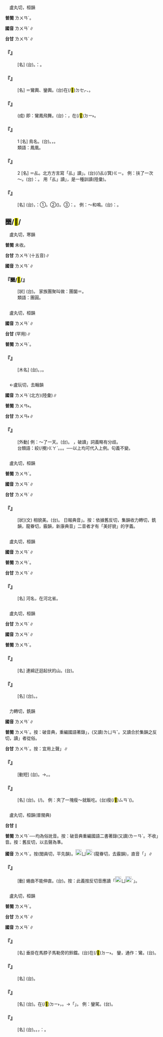 
=={{ruby|鸞|ㄌㄨㄢˊ}}==

　盧丸切，桓韻

'''普閩''' <rt>ㄌㄨㄢˊ</rt>。

'''國音''' <rt>ㄌㄨㄢˊ</rt>∥

'''台甘''' <rt>ㄌㄨㄢˊ</rt>∥

    

==='''『{{ruby|鸞|ㄌㄨㄢˊ}}{{ruby|刀|ㄉㄠ}}』'''===
: [名] (台){{ruby|刀|ㄉㄜ}}{{ruby|環|ㄎㄨㄢˊ}}{{ruby|有|ㄨ˫}}{{ruby|裝|ㄗㆲ}}{{ruby|飾|ㄒㄧㆤㆶ}}{{ruby|掛|ㄍㄨㄚ˪}}{{ruby|含|ㄏㆰˊ}}{{ruby|鈴|ㄌㄧㄥˊ}}{{ruby|丌|ㆤ}}{{ruby|好|ㄏㄜˋ}}{{ruby|刀|ㄉㄜ}}。{{ruby|亦|ㄧㄚㆷ ͘}}{{ruby|寫|ㄒㄧㄚˋ}}{{ruby|作|ㄗㄜ˪}}：{{ruby|鑾|ㄌㄨㄢˊ}}{{ruby|刀|ㄉㄜ}}。
    

==='''『{{ruby|鸞|ㄌㄨㄢˊ}}{{ruby|車|ㄐㄩ}}』'''===
: [名] ＝鸞輿、鑾輿。(台){{ruby|皇|ㄏㆲˊ}}{{ruby|帝|ㄉㆤ˪}}在(/<mark>&#xf9549;</mark>)<rt>ㄉㆤㆷ</rt>{{ruby|坐|ㄗㆤ˫}}{{ruby|丌|ㆤ}}{{ruby|車|ㄑㄧㄚ}}、{{ruby|轎|ㄍㄧㄜ˫}}。
    

==='''『{{ruby|鸞|ㄌㄨㄢˊ}}{{ruby|翔|ㄒㄧㄤˊ}}{{ruby|鳳|ㄈㄥˋ}}{{ruby|舞|ㄨˇ}}』'''===
: (成) 即：鸞鳳飛舞。(台){{ruby|比|ㄅㄧˋ}}{{ruby|喻|ㆡㄨ˫/ㄌㄨ˫}}：{{ruby|書|ㄙㄨ}}{{ruby|道|ㄉㄜ˫}}{{ruby|專|ㄗㄨㄢ}}{{ruby|家|ㄍㄚ}}{{ruby|所|ㄙㆦˋ}}{{ruby|寫|ㄒㄧㄚˋ}}{{ruby|字|ㄌㄧ˫/ㆢㄧ˫}}{{ruby|丌|ㆤ}}{{ruby|筆|ㄅㄧㆵ}}{{ruby|勢|ㄙㆤ˪}}{{ruby|真|ㄐㄧㄣ}}{{ruby|美|ㆠㄧˋ}}{{ruby|妙|ㆠㄧㄠ˫}}，{{ruby|親|ㄑㄧㄣ}}{{ruby|像|ㄑㄧㆧ˫/ㄑㄧㆫ˫}}{{ruby|<mark>&#xffad0;</mark>|ㄙㄨㄧˋ}}{{ruby|鳥|ㄋㄧㄠˋ/ㄐㄧㄠˋ}}在(/<mark>&#xf9853;</mark>)<rt>ㄉㄧ˫</rt>{{ruby|空|ㄎㆲ}}{{ruby|中|ㄉㄧㆲ}}{{ruby|飛|ㄏㄨㄧ}}{{ruby|舞|ㆠㄨˋ}}{{ruby|丌|ㆤ}}{{ruby|姿|ㄗㄨ}}{{ruby|勢|ㄙㆤ˪}}。
    

==='''『{{ruby|鸞|ㄌㄨㄢˊ}}』'''===
:1  [名] 鳥名。(台){{ruby|傳|ㄊㄨㄢˊ}}{{ruby|說|ㄙㄨㆤㆷ/ㄙㄨㄚㆵ}}{{ruby|上|ㄒㄧㆲ˫}}{{ruby|丌|ㆤ}}{{ruby|瑞|ㄙㄨㄧ˫}}{{ruby|鳥|ㄋㄧㄠˋ}}。{{ruby|毛|ㄇㆦ/ㄇㆭˊ}}，{{ruby|五|ㄫㆦˋ}}{{ruby|彩|ㄘㄞˋ}}{{ruby|美|ㆠㄧˋ}}{{ruby|麗|ㄌㆤ˫}}。
:類語：鳳凰。
:
    

==='''『{{ruby|鸞|ㄌㄨㄢˊ}}』'''===
:2  [名] ＝乩。北方方言寫「乩」讀{{ruby|「|ㄌㄨㄢˊ}}」。(台){{ruby|著|ㄉㄧㄜㆷ}}(/{{ruby|都|ㄉㄜ˫}}){{ruby|是|ㄒㄧ˫}}{{ruby|台|ㄉㄞˊ}}{{ruby|灣|ㄨㄢˊ}}{{ruby|民|ㆠㄧㄣˊ}}{{ruby|間|ㄍㄢ}}{{ruby|流|ㄌㄧㄨˊ}}{{ruby|行|ㄏㄧㄥˊ}}{{ruby|丌|ㆤ}}{{ruby|童|ㄉㄤˊ}}乩(/箕)<rt>ㄍㄧ</rt>。 例：扶了一次～。(台){{ruby|按|ㄢ˪}}：{{ruby|關|ㄍㄨㆪ/ㄍㄨㄢ}}{{ruby|一|ㄐㄧㆵ ͘}}{{ruby|擺|ㄅㄞˋ}}{{ruby|童|ㄉㄤˊ}}{{ruby|乩|ㄍㄧ}}。 用「乩」讀{{ruby|「|ㄌㄨㄢˊ}}」，是一種訓讀(陸彙)。
:
    

==='''『{{ruby|鸞|ㄌㄨㄢˊ}}{{ruby|鳳|ㄈㄥˋ}}』'''===
: [名] (台){{ruby|由|ㄧㄨˊ}}{{ruby|理|ㄌㄧˋ}}{{ruby|想|ㄒㄧㆲˋ}}{{ruby|丌|ㆤ}}{{ruby|<mark>&#xffad0;</mark>|ㄙㄨㄧˋ}}{{ruby|鳥|ㄋㄧㄠˋ/ㄐㄧㄠˋ}}，{{ruby|比|ㄅㄧˋ}}{{ruby|喻|ㆡㄨ˫/ㄌㄨ˫}}：①{{ruby|善|ㄒㄧㄢ˫}}{{ruby|良|ㄌㄧㆲ}}{{ruby|丌|ㆤ}}{{ruby|人|ㄌㄤˊ}}。②{{ruby|俊|ㄗㄨㄣ˪}}{{ruby|秀|ㄒㄧㄨ˪}}({{ruby|丌|ㆤ}}{{ruby|身|ㄒㄧㄣ}}{{ruby|材|ㄗㄞˊ}})。③{{ruby|比|ㄅㄧˋ}}{{ruby|喻|ㆡㄨ˫/ㄌㄨ˫}}：{{ruby|夫|ㄏㄨ}}{{ruby|婦|ㄏㄨ˫}}。 例：～和鳴。(台){{ruby|形|ㄏㄧㄥˊ}}{{ruby|容|ㄧㆲˊ}}：{{ruby|新|ㄒㄧㄣ}}{{ruby|婚|ㄏㄨㄣ}}{{ruby|美|ㆠㄧˋ}}{{ruby|滿|ㆠㄨㄢˋ}}。
    

==圞/<mark>&#xf9976;</mark>/{{ruby|欒|ㄌㄨㄢˊ}}==

　盧丸切，寒韻

'''普閩''' 未收。

'''台甘''' <rt>ㄌㄨㄢˊ</rt>{{ruby|。|ㄌㄧㄢ˪}}(十五音)∥

'''國音''' <rt>ㄌㄨㄢˊ</rt>∥

    

==='''『{{ruby|團|ㄊㄨㄢˊ}}圞/<mark>&#xf9976;</mark>/{{ruby|欒|ㄌㄨㄢˊ}}』'''===
: [狀] (台){{ruby|圓|ㆪˊ}}{{ruby|圓|ㆪˊ}}{{ruby|丌|ㆤ}}{{ruby|意|ㄧ˪}}{{ruby|思|ㄙㄨ˪}}。 家族團聚叫做：團圞＝{{ruby|欒|ㄌㄨㄢˊ}}。
:類語：團圓。
:
    

=={{ruby|欒|ㄌㄨㄢˊ}}==

　盧丸切，桓韻

'''國音''' <rt>ㄌㄨㄢˊ</rt>∥

'''台甘''' {{ruby|(文)|ㄌㄨㄢˊ}}(罕用)∥

'''普閩''' <rt>ㄌㄨㄢˊ</rt>。

    

==='''『{{ruby|欒|ㄌㄨㄢˊ}}{{ruby|華|ㄏㄨㄚˊ}}』'''===
: [木名] (台){{ruby|花|ㄏㄨㆤ}}{{ruby|是|ㄒㄧ˫}}{{ruby|黃|ㆭˊ}}{{ruby|色|ㄒㄧㆤㆶ}}{{ruby|染|ㄋㄧˋ}}{{ruby|料|ㄌㄧㄠ˫}}{{ruby|丌|ㆤ}}{{ruby|原|ㆣㄨㄢˊ}}{{ruby|料|ㄌㄧㄠ˫}}。{{ruby|葉|ㄏㄧㄜㆷ}}{{ruby|是|ㄒㄧ˫}}{{ruby|青|ㄑㆪ/ㄘㆥ}}{{ruby|色|ㄒㄧㆤㆶ}}{{ruby|染|ㄋㄧˋ}}{{ruby|料|ㄌㄧㄠ˫}}，{{ruby|木|ㆠㄚㆶ ͘}}{{ruby|料|ㄌㄧㄠ˫}}{{ruby|通|ㄊㄤ}}{{ruby|作|ㄗㄜ˪}}{{ruby|器|ㄎㄧ˪}}{{ruby|具|ㄍㄨ˫}}。
    

=={{ruby|亂|ㄌㄨㄢˊ}}==

　←盧玩切，去翰韻{{ruby|＝|ㄌㄨㄢˋ}}

'''國音''' <rt>ㄌㄨㄢˊ</rt>{{ruby|←|ㄌㄨㄢˋ}}(北方)(陸彙)∥

'''普閩''' <rt>ㄌㄨㄢ˫</rt>。

'''台甘''' <rt>ㄌㄨㄢ˫</rt>∥

    

==='''『{{ruby|亂|ㄌㄨㄢˊ}}』'''===
: [外動] 例：～了一天。(台){{ruby|譁|ㄏㄨㄚ˫}}{{ruby|歸|ㄍㄨㄧ}}{{ruby|日|ㆢㄧㆵ ͘/ㄌㄧㆵ ͘}}。 {{ruby|亂|ㄌㄨㄢˋ}}，破讀{{ruby|「|ㄌㄨㄢˊ}}」詞義略有分歧。
:台類語：{{ruby|滾|ㄍㄨㄣˋ}}絞(/攪)<rt>ㄍㄚˋ</rt>。{{ruby|耍|ㄙㆭˋ}}。{{ruby|鬧|ㄋㄠ˫}}。──以上均可代入上例。句義不變。
:
:
    

=={{ruby|孌|ㄌㄨㄢˊ}}==

　盧丸切，桓韻

'''普閩''' <rt>ㄌㄨㄢˊ</rt>。

'''國音''' <rt>ㄌㄨㄢˊ</rt>∥

'''台甘''' <rt>ㄌㄨㄢˊ</rt>∥

    

==='''『{{ruby|孌|ㄌㄨㄢˊ}}』'''===
: [狀](文) 相貌美。(台){{ruby|面|ㆠㄧㄣ˫}}{{ruby|貌|ㄇㄠ˫}}{{ruby|<mark>&#xffad0;</mark>|ㄙㄨㄧˋ}}{{ruby|丌|ㆤ}}{{ruby|款|ㄎㄨㄢˋ}}。 日報典音{{ruby|「|ㄌㄩㄢˊ}}」。按：依據舊反切，集韻收力轉切，銑韻，龍眷切，霰韻，新康典音{{ruby|「|ㄌㄩㄢˇ}}{{ruby|、|ㄌㄧㄢˋ}}」二音者才有「美好貌」的字義。
    

=={{ruby|灤|ㄌㄨㄢˊ}}==

　盧丸切，桓韻

'''國音''' <rt>ㄌㄨㄢˊ</rt>∥

'''普閩''' <rt>ㄌㄨㄢˊ</rt>。

'''台甘''' <rt>ㄌㄨㄢˊ</rt>∥

    

==='''『{{ruby|灤|ㄌㄨㄢˊ}}』'''===
: [名] 河名，在河北省。
    

=={{ruby|巒|ㄌㄨㄢˊ}}==

　盧丸切，桓韻

'''台甘''' <rt>ㄌㄨㄢˊ</rt>∥

'''國音''' <rt>ㄌㄨㄢˊ</rt>∥

'''普閩''' <rt>ㄌㄨㄢˊ</rt>。

    

==='''『{{ruby|崗|ㄍㄤ}}{{ruby|巒|ㄌㄨㄢˊ}}』'''===
: [名] 連綿迂迴起伏的山。(台){{ruby|山|ㄙㄨㆩ}}{{ruby|嶺|ㄋㄧㄚ˫}}{{ruby|相|ㄒㄧㄜ/ㄙㆩ}}{{ruby|連|ㄌㄧㄢˊ}}{{ruby|續|ㄙㄨㄚ˪}}{{ruby|長|ㄉㆭˊ}}{{ruby|長|ㄉㆭˊ}}{{ruby|丌|ㆤ}}{{ruby|山|ㄙㄨㆩ}}{{ruby|脈|ㄇㆤㆷ}}。
    

==='''『{{ruby|巒|ㄌㄨㄢˊ}}』'''===
: [名] (台){{ruby|山|ㄙㄨㆩ}}{{ruby|無|ㆠㄜˊ}}{{ruby|高|ㄍㄨㄢˊ}}。{{ruby|山|ㄙㄨㆩ}}{{ruby|頂|ㄉㄧㄥˋ}}{{ruby|尖|ㄐㄧㆰ}}{{ruby|尖|ㄐㄧㆰ}}。
    

=={{ruby|臠|ㄌㄨㄢˊ}}==

　力轉切，銑韻

'''國音''' <rt>ㄌㄨㄢˊ</rt>∥

'''普閩''' <rt>ㄌㄨㄢˊ</rt>。按：破音典，重編國語著錄{{ruby|「|ㄌㄨㄢˊ}}」，(又讀)<rt>ㄌㄩㄢˇ</rt>。又讀合於集韻之反切，讀{{ruby|「|ㄌㄨㄢˊ}}」者從俗。

'''台甘''' <rt>ㄌㄨㄢˊ</rt>{{ruby|。|ㄌㄨㄢˋ}}{{ruby|。|ㄌㄨㄢ˫}}。按：宜用上聲{{ruby|「|ㄌㄨㄢˋ}}」∥

    

==='''『{{ruby|臠|ㄌㄨㄢˊ}}{{ruby|割|ㄍㄜ}}』'''===
: [動短] (台){{ruby|截|ㄗㄨㆤㆷ ͘}}{{ruby|肉|ㆠㄚㆷ}}{{ruby|塊|ㄉㆤ˪}}{{ruby|仔|ㄚ}}。→{{ruby|分|ㄏㄨㄣ˫}}{{ruby|割|ㄍㄨㄚㆷ}}。{{ruby|切|ㄑㄧㄚㆵ}}{{ruby|碎|ㄘㄨㄧ˪}}。
    

==='''『{{ruby|臠|ㄌㄨㄢˊ}}』'''===
: [名] (台){{ruby|肉|ㆠㄚㆷ}}{{ruby|塊|ㄉㆤ˫}}{{ruby|仔|ㄚ}}。{{ruby|切|ㄑㄧㄚㆵ}}{{ruby|成|ㄒㄧㄥˊ}}{{ruby|細|ㄙㄨㆤ˪/ㄙㆤ˪}}{{ruby|片|ㄆㆪ˪}}(/{{ruby|細|ㄙㄨㆤ˪/ㄙㆤ˪}}{{ruby|塊|ㄉㆤ˪}}){{ruby|丌|ㆤ}}{{ruby|肉|ㆠㄚㆷ}}。 例：夾了一塊瘦～就飯吃。(台){{ruby|夾|ㄫㆤㆷ}}{{ruby|一|ㄐㄧㆵ ͘}}{{ruby|塊|ㄉㆤ˪}}瘦(/<mark>&#xffbc0;</mark>)<rt>ㄙㄢˋ</rt>{{ruby|肉|ㆠㄚㆷ}}{{ruby|塊|ㄉㆤ˪}}{{ruby|配|ㄆㆤ˪/ㄆㄨㆤ˪}}{{ruby|<mark>&#xffad1;</mark>|ㄅㆭ˫}}({{ruby|食|ㄐㄧㄚㆷ ͘}})。
    

=={{ruby|攣|ㄌㄨㄢˊ}}==

　盧丸切，桓韻(普閩典)

'''台甘''' {{ruby|(文)|ㄌㄨㄢˊ}}∥

'''普閩''' <rt>ㄌㄨㄢˊ</rt>──均為俗訛音。按：破音典重編國語二書著錄{{ruby|：|ㄌㄩㄢˊ}}(又讀)<rt>ㄌㄧㄢˋ</rt>。不收{{ruby|「|ㄌㄨㄢˊ}}」音。按：舊反切，以去聲為準。

'''國音''' <rt>ㄌㄨㄢˊ</rt>。按{{ruby|：|ㄌㄩㄢˊ}}(閭員切，平先韻)。[[File:fa4a.png|20px]]<rt>ㄩ</rt>[[File:fa71.png|20px]]ˋ(龍眷切，去霰韻)，直音「{{ruby|戀|ㄌㄧㄢˋ}}」∥

    

==='''『{{ruby|痙|ㄐㄧㄥˋ}}{{ruby|攣|ㄌㄨㄢˊ}}』'''===
: [動] 蜷曲不能伸直。(台){{ruby|絿|ㄍㄧㄨ˪}}{{ruby|筋|ㄍㄧㄣ/ㄍㄨㄣ}}。按：此義按反切音應讀「[[File:fa4a.png|20px]]<rt>ㄩ</rt>[[File:fa71.png|20px]]ˋ」。
    

=={{ruby|鑾|ㄌㄨㄢˊ}}==

　盧丸切，桓韻

'''普閩''' <rt>ㄌㄨㄢˊ</rt>。

'''台甘''' <rt>ㄌㄨㄢˊ</rt>∥

'''國音''' <rt>ㄌㄨㄢˊ</rt>∥

    

==='''『{{ruby|鑾|ㄌㄨㄢˊ}}』'''===
: [名] 垂掛在馬脖子馬勒旁的鈴鐺。(台){{ruby|掛|ㄍㄨㄚˋ}}在(/<mark>&#xf9853;</mark>)<rt>ㄉㄧ˫</rt>{{ruby|馬|ㆠㆤˋ}}{{ruby|頜|ㆰ˫}}{{ruby|<mark>&#xffacf;</mark>|ㄍㄨㄣˋ}}{{ruby|下|ㆤ˫}}{{ruby|馬|ㆠㆤˋ}}{{ruby|索|ㄙㄜㆷ}}{{ruby|邊|ㄅㆪ}}{{ruby|丌|ㆤ}}{{ruby|含|ㄏㆰˊ}}{{ruby|鈴|ㄌㄧㄥˊ}}。 鑾，通作：鸞。(台){{ruby|因|ㄧㄣ}}{{ruby|鑾|ㄌㄨㄢˊ}}{{ruby|鈴|ㄌㄧㄥˊ}}{{ruby|丌|ㆤ}}{{ruby|聲|ㄒㄧㆩ}}{{ruby|親|ㄑㄧㄣ}}{{ruby|像|ㄑㄧㆫ˫/ㄑㄧㆧ˫}}{{ruby|鸞|ㄌㄨㄢˊ}}{{ruby|鳥|ㄋㄧㄠˋ}}{{ruby|丌|ㆤ}}{{ruby|聲|ㄒㄧㆩ}}。
    

==='''『{{ruby|鑾|ㄌㄨㄢˊ}}{{ruby|駕|ㄐㄧㄚˋ}}』'''===
: [名] (台){{ruby|皇|ㄏㆲˊ}}{{ruby|帝|ㄉㆤ˪}}{{ruby|所|ㄙㆦˋ}}{{ruby|坐|ㄗㆤ˫}}{{ruby|丌|ㆤ}}{{ruby|車|ㄑㄧㄚ}}{{ruby|或|ㄧㄚㆷ ͘}}{{ruby|是|ㄒㄧ˫}}{{ruby|轎|ㄍㄧㄜ˫}}。
    

==='''『{{ruby|鑾|ㄌㄨㄢˊ}}{{ruby|鈴|ㄌㄧㄥˊ}}』'''===
: [名] (台){{ruby|古|ㄍㆦˋ}}{{ruby|代|ㄉㄞ˫}}{{ruby|皇|ㄏㆲˊ}}{{ruby|帝|ㄉㆤ˪}}{{ruby|御|ㆣㄨ˫}}{{ruby|駕|ㄍㄚ˪}}{{ruby|丌|ㆤ}}{{ruby|車|ㄑㄧㄚ}}{{ruby|鈴|ㄌㄧㄥˊ}}。{{ruby|掛|ㄍㄨㄚ˪}}在(/<mark>&#xf9853;</mark>)<rt>ㄉㄧ˫</rt>{{ruby|馬|ㆠㆤˋ}}{{ruby|銜|ㄏㆰˊ}}{{ruby|丌|ㆤ}}{{ruby|雙|ㄒㄧㄤ}}{{ruby|旁|ㄅㄧㄥˊ}}，{{ruby|聲|ㄒㄧㆩ}}{{ruby|音|ㄧㆬ}}{{ruby|親|ㄑㄧㄣ}}{{ruby|像|ㄑㄧㆫ˫/ㄑㄧㆧ˫}}{{ruby|鸞|ㄌㄨㄢˊ}}{{ruby|鳥|ㄋㄧㄠˋ}}。→{{ruby|轉|ㄗㄨㄢˋ}}{{ruby|稱|ㄑㄧㄥ}}「{{ruby|皇|ㄏㆲˊ}}{{ruby|帝|ㄉㆤ˪}}{{ruby|所|ㄙㆦˋ}}{{ruby|用|ㄧㆲ˪}}{{ruby|丌|ㆤ}}」{{ruby|丌|ㆤ}}{{ruby|代|ㄉㄞ˫}}{{ruby|詞|ㄙㄨˊ}}。 例：鑾駕。(台){{ruby|皇|ㄏㆲˊ}}{{ruby|帝|ㄉㆤ˪}}{{ruby|坐|ㄗㆤ˫}}{{ruby|丌|ㆤ}}{{ruby|車|ㄑㄧㄚ}}。
    

==='''『{{ruby|金|ㄐㄧㄣ}}{{ruby|鑾|ㄌㄨㄢˊ}}{{ruby|殿|ㄉㄧㄢˋ}}』'''===
: [名] (台){{ruby|顧|ㄍㆦ˪}}{{ruby|名|ㆠㄧㄥˊ}}{{ruby|思|ㄙㄨ}}{{ruby|義|ㆣㄧ˫}}{{ruby|的|ㄉㄧㆤㆶ}}{{ruby|確|ㄎㄚㆶ}}{{ruby|是|ㄒㄧ˫}}{{ruby|皇|ㄏㆲˊ}}{{ruby|帝|ㄉㆤ˪}}{{ruby|殿|ㄉㄧㄢ˫}}{{ruby|厝|ㄘㄨ˪}}{{ruby|頂|ㄉㄧㄥˋ}}{{ruby|角|ㄍㄚㆶ}}{{ruby|掛|ㄍㄨㄚ˪}}{{ruby|金|ㄍㄧㆬ}}{{ruby|丌|ㆤ}}{{ruby|含|ㄏㆰˊ}}{{ruby|鈴|ㄌㄧㄥˊ}}。{{ruby|又|ㄧㄨ˫}}{{ruby|是|ㄒㄧ˫}}{{ruby|唐|ㄉㆲˊ}}{{ruby|朝|ㄉㄧㄠˊ}}{{ruby|丌|ㆤ}}{{ruby|宮|ㄍㄧㆲ}}{{ruby|殿|ㄉㄧㄢ˫}}{{ruby|丌|ㆤ}}{{ruby|名|ㄇㄧㄚˊ}}。{{ruby|後|ㄠ˫}}{{ruby|來|ㄌㄞˊ}}{{ruby|專|ㄗㄨㄢ}}{{ruby|名|ㄇㄧㄚˊ}}{{ruby|變|ㄅㄧㄢ˪}}{{ruby|泛|ㄏㄨㄢ˪}}{{ruby|稱|ㄑㄧㄥ}}，{{ruby|變|ㄅㄧㄢ˪}}{{ruby|指|ㄐㄧˋ}}：{{ruby|皇|ㄏㆲˊ}}{{ruby|帝|ㄉㆤ˪}}{{ruby|殿|ㄉㄧㄢ˫}}。
:
    
